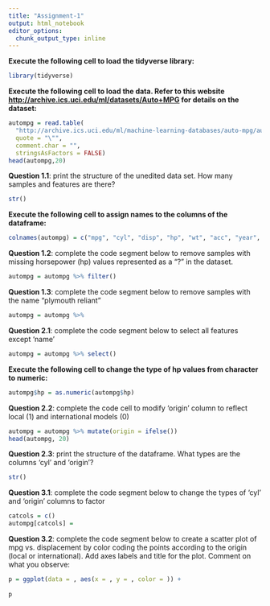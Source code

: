 ---
title: "Assignment-1"
output: html_notebook
editor_options: 
  chunk_output_type: inline
---

**Execute the following cell to load the tidyverse library:**

```{r}
library(tidyverse)
```

**Execute the following cell to load the data. Refer to this website <http://archive.ics.uci.edu/ml/datasets/Auto+MPG> for details on the dataset:**

```{r}
autompg = read.table(
  "http://archive.ics.uci.edu/ml/machine-learning-databases/auto-mpg/auto-mpg.data",
  quote = "\"",
  comment.char = "",
  stringsAsFactors = FALSE)
head(autompg,20)
```

**Question 1.1**: print the structure of the unedited data set. How many samples and features are there?

```{r}
str()
```

**Execute the following cell to assign names to the columns of the dataframe:**

```{r}
colnames(autompg) = c("mpg", "cyl", "disp", "hp", "wt", "acc", "year", "origin", "name")
```

**Question 1.2**: complete the code segment below to remove samples with missing horsepower (hp) values represented as a "?" in the dataset.

```{r}
autompg = autompg %>% filter()
```

**Question 1.3**: complete the code segment below to remove samples with the name "plymouth reliant"

```{r}
autompg = autompg %>% 
```

**Question 2.1**: complete the code segment below to select all features except 'name'

```{r}
autompg = autompg %>% select()
```

**Execute the following cell to change the type of hp values from character to numeric:**

```{r}
autompg$hp = as.numeric(autompg$hp)
```

**Question 2.2**: complete the code cell to modify 'origin' column to reflect local (1) and international models (0)

```{r}
autompg = autompg %>% mutate(origin = ifelse())
head(autompg, 20)
```

**Question 2.3**: print the structure of the dataframe. What types are the columns 'cyl' and 'origin'?

```{r}
str()
```

**Question 3.1**: complete the code segment below to change the types of 'cyl' and 'origin' columns to factor

```{r}
catcols = c()
autompg[catcols] = 
```

**Question 3.2**: complete the code segment below to create a scatter plot of mpg vs. displacement by color coding the points according to the origin (local or international). Add axes labels and title for the plot. Comment on what you observe:

```{r}
p = ggplot(data = , aes(x = , y = , color = )) + 
  
p
```
